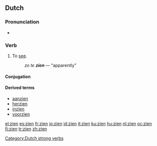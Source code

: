 ==Dutch==

===Pronunciation===
*{{audio|Nl-zien.ogg|audio}}

===Verb===
{{infl|nl|verb|past|zag|past participle|gezien}}

# To [[see]].
#: ''zo te '''zien''''' — “apparently”

====Conjugation====
{{nl-verb-table|zie|ziet|zag|zagen|gezien|zie}}

====Derived terms====
{{top4}}
* [[aanzien]]
* [[herzien]]
* [[inzien]]
* [[voorzien]]
{{bottom}}

[[Category:Dutch strong verbs]]

[[el:zien]]
[[es:zien]]
[[fr:zien]]
[[io:zien]]
[[id:zien]]
[[it:zien]]
[[ku:zien]]
[[hu:zien]]
[[nl:zien]]
[[oc:zien]]
[[fi:zien]]
[[tr:zien]]
[[zh:zien]]